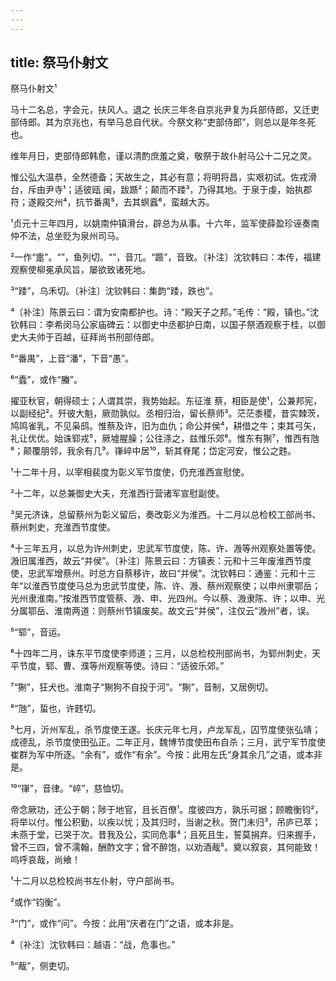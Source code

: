 ```yaml
---
---
---
```

title: 祭马仆射文
---



祭马仆射文¹





马十二名总，字会元，扶风人。退之 长庆三年冬自京兆尹复为兵部侍郎，又迁吏部侍郎。其为京兆也，有举马总自代状。今祭文称“吏部侍郎”，则总以是年冬死也。

维年月日，吏部侍郎韩愈，谨以清酌庶羞之奠，敬祭于故仆射马公十二兄之灵。

惟公弘大温恭，全然德备；天故生之，其必有意；将明将昌，实艰初试。佐戎滑台，斥由尹寺¹；适彼瓯 闽，跋踬²；颠而不踒³，乃得其地。于泉于虔，始执郡符；遂殿交州⁴，抗节番禺⁵，去其螟蠧⁶，蛮越大苏。

¹贞元十三年四月，以姚南仲镇滑台，辟总为从事。十六年，监军使薛盈珍诬奏南仲不法，总坐贬为泉州司马。

²一作“疐”。“”，鱼列切。“”，音兀。“踬”，音致。〔补注〕沈钦韩曰：本传，福建观察使柳冕承风旨，屡欲致诸死地。

³“踒”，乌禾切。〔补注〕沈钦韩曰：集韵“踒，跌也”。

⁴〔补注〕陈景云曰：谓为安南都护也。诗：“殿天子之邦。”毛传：“殿，镇也。”沈钦韩曰：李希闵马公家庙碑云：以御史中丞都护日南，以国子祭酒观察于桂，以御史大夫帅于百越，征拜尚书刑部侍郎。

⁵“番禺”，上音“潘”，下音“愚”。

⁶“蠹”，或作“螣”。

擢亚秋官，朝得硕士；人谓其崇，我势始起。东征淮 蔡，相臣是使¹，公兼邦宪，以副经纪²。歼彼大魁，厥勋孰似。丞相归治，留长蔡师³。茫茫黍稷，昔实棘茨，鸠鸣雀乳，不见枭鸱。惟蔡及许，旧为血仇；命公并侯⁴，耕借之牛；束其弓矢，礼让优优。始诛郓戎⁵，厥墟腥臊；公往涤之，兹惟乐郊⁶。惟东有猘⁷，惟西有虺⁸；颠覆朋邻，我余有几⁹。嵂崪中居¹⁰，斩其脊尾；岱定河安，惟公之韪。

¹十二年十月，以宰相裴度为彰义军节度使，仍充淮西宣慰使。

²十二年，以总兼御史大夫，充淮西行营诸军宣慰副使。

³吴元济诛，总留蔡州为彰义留后，奏改彰义为淮西。十二月以总检校工部尚书、蔡州刺史，充淮西节度使。

⁴十三年五月，以总为许州刺史，忠武军节度使，陈、许、溵等州观察处置等使。溵旧属淮西，故云“并侯”。〔补注〕陈景云曰：方镇表：元和十三年废淮西节度使，忠武军增蔡州。时总方自蔡移许，故曰“并侯”。沈钦韩曰：通鉴：元和十三年“以淮西节度使马总为忠武节度使，陈、许、溵、蔡州观察使；以申州隶鄂岳；光州隶淮南。”按淮西节度管蔡、溵、申、光四州。今以蔡、溵隶陈、许；以申、光分属鄂岳、淮南两道：则蔡州节镇废矣。故文云“并侯”，注仅云“溵州”者，误。

⁵“郓”，音运。

⁶十四年二月，诛东平节度使李师道；三月，以总检校刑部尚书，为郓州刺史，天平节度，郓、曹、濮等州观察等使。诗曰：“适彼乐郊。”

⁷“猘”，狂犬也。淮南子“猘狗不自投于河”。“猘”，音制，又居例切。

⁸“虺”，蜇也，许韪切。

⁹七月，沂州军乱，杀节度使王遂。长庆元年七月，卢龙军乱，囚节度使张弘靖；成德乱，杀节度使田弘正。二年正月，魏博节度使田布自杀；三月，武宁军节度使崔群为军中所逐。“余有”，或作“有余”。今按：此用左氏“身其余几”之语，或本非是。

¹⁰“嵂”，音律。“崪”，慈恤切。

帝念厥功，还公于朝；陟于地官，且长百僚¹。度彼四方，孰乐可据；顾瞻衡钧²，将举以付。惟公积勤，以疾以忧；及其归时，当谢之秋。贺门未归³，吊庐已萃；未燕于堂，已哭于次。昔我及公，实同危事⁴；且死且生，誓莫捐弃。归来握手，曾不三四，曾不濡翰，酬酢文字；曾不醉饱，以劝酒胾⁵。奠以叙哀，其何能致！呜呼哀哉，尚飨！

¹十二月以总检校尚书左仆射，守户部尚书。

²或作“钧衡”。

³“门”，或作“问”。今按：此用“庆者在门”之语，或本非是。

⁴〔补注〕沈钦韩曰：越语：“战，危事也。”

⁵“胾”，侧吏切。